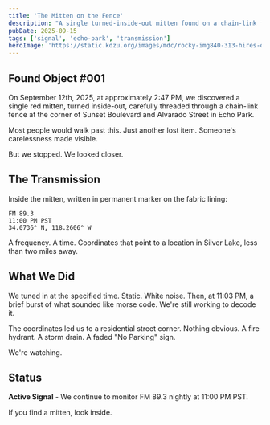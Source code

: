 ```yaml
---
title: 'The Mitten on the Fence'
description: "A single turned-inside-out mitten found on a chain-link fence in Echo Park. Inside: a frequency, a time, and coordinates."
pubDate: 2025-09-15
tags: ['signal', 'echo-park', 'transmission']
heroImage: 'https://static.kdzu.org/images/mdc/rocky-img840-313-hires-original.jpg'
---
```



## Found Object #001

On September 12th, 2025, at approximately 2:47 PM, we discovered a single red mitten, turned inside-out, carefully threaded through a chain-link fence at the corner of Sunset Boulevard and Alvarado Street in Echo Park.

Most people would walk past this. Just another lost item. Someone's carelessness made visible.

But we stopped. We looked closer.

## The Transmission

Inside the mitten, written in permanent marker on the fabric lining:

```
FM 89.3
11:00 PM PST
34.0736° N, 118.2606° W
```

A frequency. A time. Coordinates that point to a location in Silver Lake, less than two miles away.

## What We Did

We tuned in at the specified time. Static. White noise. Then, at 11:03 PM, a brief burst of what sounded like morse code. We're still working to decode it.

The coordinates led us to a residential street corner. Nothing obvious. A fire hydrant. A storm drain. A faded "No Parking" sign.

We're watching.

## Status

**Active Signal** - We continue to monitor FM 89.3 nightly at 11:00 PM PST.

If you find a mitten, look inside.
